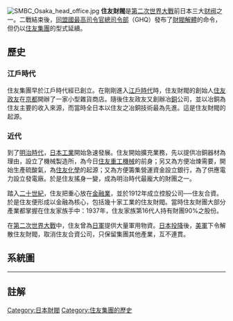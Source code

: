 {{refimprove|time=2018-12-19T21:44:50+00:00}}
{{japanese|image= Japanese crest Igeta.svg|width = 200px|japanese=住友財閥|kana=すみともざいばつ|romaji=Sumitomo Zaibatsu}}
[[File:SMBC_Osaka_head_office.jpg|thumb]]
'''住友財閥'''是[[第二次世界大戰|第二次世界大戰]]前日本三大[[日本財閥|财阀]]之一。二戰結束後，[[同盟國最高司令官總司令部|同盟國最高司令官總司令部]]（GHQ）發布了[[財閥解體|財閥解體]]的命令，但仍以[[住友集團|住友集團]]的型式延續。

==歷史==
=== 江戶時代 ===
住友集團早於江戶時代經已創立。在剛剛進入[[江戶時代|江戶時代]]時，住友財閥的創始人[[住友政友|住友政友]]在[[京都|京都]]開辦了一家小型雜貨商店。隨後住友政友又創辦冶[[銅|銅]]公司，並以冶銅為住友主要的收入來源，而當時全日本以住友之冶銅技術最為先進。這是住友財閥的起源。

===近代===
到了[[明治時代|明治時代]]，[[日本工業|日本工業]]開始急速發展。住友開始擴充業務，先以提供冶銅器材為理由，設立了機械製造所，為今日[[住友重工機械|住友重工機械]]的前身；另又為方便冶煉需要，開始生產硫酸氣，為[[住友化學|住友化學]]的起源；又為方便籌集營運資金設立銀行，為了供應電力設立發電廠。於是住友搖身一變，成為明治時代最龐大的財團之一。

踏入[[二十世紀|二十世紀]]，住友把重心放在[[金融業|金融業]]，並於1912年成立控股公司──住友合資。於是住友便形成以金融為核心，包括幾十家工業的住友財閥。當時住友財團大部分產業都掌握在住友家族手中：1937年，住友家族第16代人持有財團90%之股份。

在[[第二次世界大戰|第二次世界大戰]]中，住友曾為[[日軍|日軍]]提供大量軍用物資。[[日本投降|日本投降]]後，[[美軍|美軍]]下令解散住友財閥，取消住友合資公司，只保留集團其他產業，互不連貫。

==系統圖==
{{familytree/start|style=font-size:80%|}}
{{familytree| | | | | | | | |  A  | | | | | | | | | | | | | | | | |A=住友財閥的歷史變遷<ref>{{cite book |author=菊地 浩之 |title= 日本の15大財閥―現代企業のルーツをひもとく |url=https://archive.org/details/nihonno15daizaib008800 |publisher= 平凡社 |year= 2009 |location=東京 |isbn= 978-4582854534 |pages=}}</ref>}}
{{familytree| | | | | | | | | | | | | | | | | | | | | | | | | | | |}}
{{familytree|  A  |v|  B  |v|  C  |v|  D  |-|-|-|-|-|  E  | | | | |A=住友本店|B=住友総本店|C=住友合資|D=住友本社|E=住友本社}}
{{familytree|  A  |#|~|~|~|#|~|~|~|#|  B  |v|-|-|-|-|  C  | | | | |A=[[別子銅山|別子銅山]]|B=住友鉱業|C=井華鉱業}}
{{familytree| | | |!| | | |!| | | |!| | | |`|  A  |-|  B  | | | | |A=住友機械製作|B=住友機械工業}}
{{familytree| | | |!| | | |!| | | |)|  A  | | | | | |  B  | | | | |A=住友倉庫|B=住友倉庫}}
{{familytree| | | |!| | | |!| | | |`|  A  |.| | | | | | | | | | | |A=住友ビルディング}}
{{familytree| | | |!| | | |)|  A  |-|-|-|-|^|  B  |-|  C  | | | | |A=大阪北港|B=住友土地工務|C=日本建設産業}}
{{familytree|  A  |#|~|~|~|#|~|~|~|~|~|~|~|~|  B  |-|  C  | | | | |A=日本電気|B=住友通信工業|C=日本電気}}
{{familytree| | | |!| | | |`|  A  |v|  B  |-|-|-|-|-|  C  | | | | |A=住友肥料製造所|B=住友化学工業|C=日新化学工業}}
{{familytree| | | |!| | | | | | | |`|-|-|-|-|  A  |-|  B  | | | | |A=合成樹脂工業所|B=住友化工材工業}}
{{familytree|  A  |#|  B  |-|  C  |v|  D  |-|-|-|-|-|  E  | | | | |A=日本鋳鋼所|B=住友鋳鋼場|C=住友製鋼所|D=住友金属工業|E=扶桑金属工業}}
{{familytree|  A  |#|  B  |v|  C  |'| | | | | | | | | | | | | | | |A=日本製銅|B=住友伸銅場|C=住友伸銅鋼管}}
{{familytree| | | |!| | | |`|  A  |-|  B  |-|-|-|-|-|  C  | | | | |A=住友電線製造所|B=住友電気工業|C=住友電気工業}}
{{familytree| | | |`|  A  |v|-|-|-|-|-|-|-|-|-|-|-|-|  B  | | | | |A=住友銀行|B=住友銀行}}
{{familytree| | | | | | | |`|  A  |-|-|-|-|-|-|-|-|-|  B  | | | | |A=住友信託|B=住友信託}}
{{familytree| | | | |  A  |~|  B  |-|-|-|-|-|-|-|-|-|  C  | | | | |A=日之出生命保険|B=住友生命保険|C=住友生命保険}}
{{familytree|  A  |~|~|~|~|~|  B  |~|~|~|~|~|~|~|~|7| | | | | | | |A=大阪保険|B=大阪海上火災保険}}
{{familytree| | | | | | | | |  A  |~|~|~|~|~|  B  |^|  C  | | | | |A=扶桑海上火災保険|B=住友海上火災保険|C=大阪住友海上火災保険}}
{{familytree/end}}
----
{{familytree/start|style=font-size:80%|}}
{{familytree| | | | | | | | | | | | |  A  | | | | | | | | |A=財閥解体(1946)時的企業系統図<ref>{{cite book |author=持株会社整理委員会 |title= 日本財閥とその解体 |publisher=  |year= 1951 |location= |isbn= |pages=}}</ref>}}
{{familytree| | | | | | | | | | | | | | | | | | | | | | | |}}
{{familytree|  A  |.| | | | | | | | | | | | | | | | | | | |A=關東特殊製鋼}}
{{familytree|  A  |(|  B  |v|  C  |-|  D  |v|  E  | | | | |A=理研金属|B=大青山炭鉱|C=[[井華鉱業|井華鉱業]]|D=住友家族|E=日本建設產業}}
{{familytree|  A  |(|  B  |'| | | | | | | |`|  C  | | | | |A=日本パイプ製造|B=松尾鉱業|C=[[住友倉庫|住友倉庫]]}}
{{familytree|  A  |(| | | | |  B  |.| | | |,|  C  |-|  D  |A=築紫工業|B=[[住友銀行|住友銀行]]|C=四国機械工業|D=安川電機製作所}}
{{familytree|  A  |+|-|-|-|-|  B  |(| | | |)|  C  |,|  D  |A=九州鉄工|B=[[扶桑金属工業|扶桑金属工業]]|C=[[日本化工材工業|日本化工材工業]]|D=別府化学工業}}
{{familytree|  A  |(| | | | |  B  |+|  C  |+|  D  |+|  E  |A=太刀洗工業|B=住友アルミニウム製煉|C=住友本社|D=[[日新化学工業|日新化学工業]]|E=日本カーパイド工業}}
{{familytree|  A  |(|  B  |.|  C  |(| | | |)|  D  |`|  E  |A=大阪金属工業|B=藤倉電線|C=満洲住友金属工業|D=[[日本電気|日本電気]]|E=德山曹達工業}}
{{familytree|  A  |(|  B  |(|  C  |(| | | |)|  D  | | | | |A=日本樂器製造|B=満洲電線|C=住友共同電力|D=朝鮮住友軽金属}}
{{familytree|  A  |(|  B  |+|  C  |'| | | |`|  D  | | | | |A=日本ステンレス|B=華北電線|C=[[住友電気工業|住友電気工業]]|D=安東軽金属}}
{{familytree|  A  |'|  B  |'| | | | | | | | | | | | | | | |A=日飛產業|B=昭和電線電纜}}
{{familytree/end}}

== 註解 ==
{{reflist}}

[[Category:日本財閥|Category:日本財閥]]
[[Category:住友集團的歷史|Category:住友集團的歷史]]